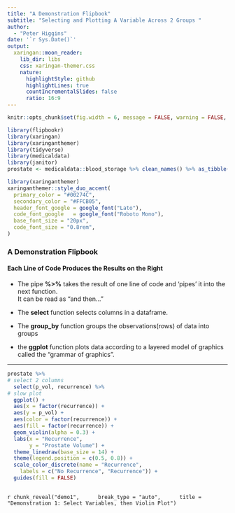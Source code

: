 ```yaml
---
title: "A Demonstration Flipbook"
subtitle: "Selecting and Plotting A Variable Across 2 Groups "  
author: 
  - "Peter Higgins"
date: '`r Sys.Date()`'
output:
  xaringan::moon_reader:
    lib_dir: libs
    css: xaringan-themer.css
    nature:
      highlightStyle: github
      highlightLines: true
      countIncrementalSlides: false
      ratio: 16:9
---
```


```r
knitr::opts_chunk$set(fig.width = 6, message = FALSE, warning = FALSE, comment = "", cache = FALSE, fig.retina = 3)

library(flipbookr)
library(xaringan)
library(xaringanthemer)
library(tidyverse)
library(medicaldata)
library(janitor)
prostate <- medicaldata::blood_storage %>% clean_names() %>% as_tibble()
```

```r
library(xaringanthemer)
xaringanthemer::style_duo_accent(
  primary_color = "#00274C",
  secondary_color = "#FFCB05",
  header_font_google = google_font("Lato"),
  code_font_google   = google_font("Roboto Mono"),
  base_font_size = "20px",
  code_font_size = "0.8rem",
)
```

### A Demonstration Flipbook

#### Each Line of Code Produces the Results on the Right

- The pipe **%>%** takes the result of one line of code and 'pipes' it into the next function. <br>It can be read as "and then..."

- The **select** function selects columns in a dataframe.

- The **group_by** function groups the observations(rows) of data into groups

- the **ggplot** function plots data according to a layered model of graphics called the "grammar of graphics".


---

```r

prostate %>% 
# select 2 columns
  select(p_vol, recurrence) %>% 
# slow plot 
  ggplot() +
  aes(x = factor(recurrence)) +
  aes(y = p_vol) +
  aes(color = factor(recurrence)) +
  aes(fill = factor(recurrence)) +
  geom_violin(alpha = 0.3) +
  labs(x = "Recurrence", 
       y = "Prostate Volume") +
  theme_linedraw(base_size = 14) +
  theme(legend.position = c(0.5, 0.8)) +
  scale_color_discrete(name = "Recurrence", 
    labels = c("No Recurrence", "Recurrence")) +
  guides(fill = FALSE)
  


```

`r chunk_reveal("demo1", 
    break_type = "auto", 
    title = "Demonstration 1: Select Variables, then Violin Plot")`


